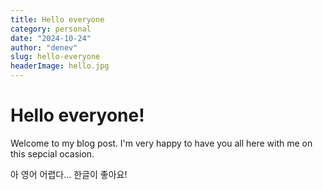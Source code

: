 ```yaml
---
title: Hello everyone
category: personal
date: "2024-10-24"
author: "denev"
slug: hello-everyone
headerImage: hello.jpg
---
```


# Hello everyone!

Welcome to my blog post. I'm very happy to have you all here with me on this sepcial ocasion.

아 영어 어렵다... 한글이 좋아요!
